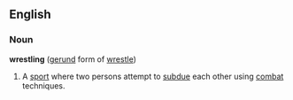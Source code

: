 ==English==
===Noun===
'''wrestling''' ([[gerund]] form of [[wrestle]])
# A [[sport]] where two persons attempt to [[subdue]] each other using [[combat]] techniques.